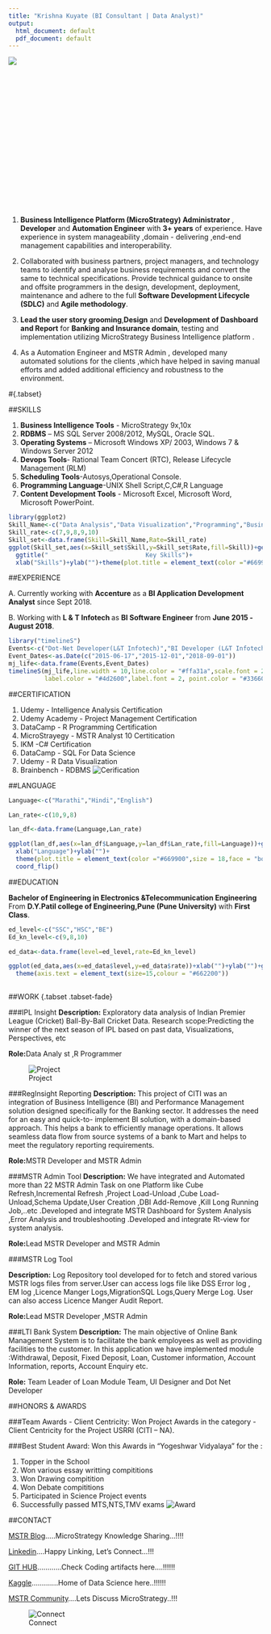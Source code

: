 ---
title: "Krishna Kuyate (BI Consultant | Data Analyst)"
output:
  html_document: default
  pdf_document: default
---


<div style="width:300px; height:300px">
![](PK.jpg)
</div>






1. **Business Intelligence Platform (MicroStrategy) Administrator** , **Developer** and **Automation Engineer** with **3+ years** of experience. Have experience in system manageability ,domain - delivering ,end-end management capabilities and interoperability.

2. Collaborated with business partners, project managers, and technology teams to identify and analyse business requirements and convert the same to technical specifications. Provide technical guidance to onsite and offsite programmers in the design, development, deployment, maintenance and adhere to the full **Software Development Lifecycle (SDLC)** and **Agile methodology**.

3. **Lead the user story grooming**,**Design** and **Development of Dashboard and Report** for **Banking and Insurance domain**, testing and implementation utilizing MicroStrategy Business Intelligence platform .

4. As a Automation Engineer and MSTR Admin , developed many automated solutions for the clients ,which have helped in saving manual efforts and added additional efficiency and robustness to the environment.



#{.tabset}

##SKILLS

1. **Business Intelligence Tools** - MicroStrategy 9x,10x 
2. **RDBMS** – MS SQL Server 2008/2012, MySQL, Oracle SQL. 
3. **Operating Systems** – Microsoft Windows XP/ 2003, Windows 7 & Windows Server 2012
4. **Devops Tools**- Rational Team Concert (RTC), Release Lifecycle Management (RLM) 
6. **Scheduling Tools**-Autosys,Operational Console.
7. **Programming Language**-UNIX Shell Script,C,C#,R Language 
8. **Content Development Tools** - Microsoft Excel, Microsoft Word, Microsoft PowerPoint. 

```{r echo=FALSE}
library(ggplot2)
Skill_Name<-c("Data Analysis","Data Visualization","Programming","Business Intelligence","Team Management")
Skill_rate<-c(7,9,8,9,10)
Skill_set<-data.frame(Skill=Skill_Name,Rate=Skill_rate)
ggplot(Skill_set,aes(x=Skill_set$Skill,y=Skill_set$Rate,fill=Skill))+geom_bar(stat = "identity",position="dodge")+
  ggtitle("                           Key Skills")+
  xlab("Skills")+ylab("")+theme(plot.title = element_text(color ="#669900",size = 18,face = "bold"),axis.text = element_text(angle = 45,hjust=1))


```


##EXPERIENCE

A. Currently working  with **Accenture**  as a **BI Application Development Analyst**  since  Sept 2018.

B. Working with **L & T Infotech ** as  **BI Software Engineer** from  **June 2015 -August 2018**.


```{r echo=FALSE}
library("timelineS")
Events<-c("Dot-Net Developer(L&T Infotech)","BI Developer (L&T Infotech)","BI Analyst(Accenture)")
Event_Dates<-as.Date(c("2015-06-17","2015-12-01","2018-09-01"))
mj_life<-data.frame(Events,Event_Dates)
timelineS(mj_life,line.width = 10,line.color = "#ffa31a",scale.font = 2,label.length = c(0.6,0.7,0.5,0.8),
          label.color = "#4d2600",label.font = 2, point.color = "#336600")
```



##CERTIFICATION

1. Udemy - Intelligence Analysis Certification
2. Udemy Academy - Project Management Certification
3. DataCamp - R Programming Certification
4. MicroStrayegy - MSTR Analyst 10 Certitication
5. IKM -C# Certification
6. DataCamp - SQL For Data Science
7. Udemy - R Data Visualization 
8. Brainbench - RDBMS
![Cerification](KA.jpg)


##LANGUAGE

```{r echo=FALSE}
Language<-c("Marathi","Hindi","English")

Lan_rate<-c(10,9,8)

lan_df<-data.frame(Language,Lan_rate)

ggplot(lan_df,aes(x=lan_df$Language,y=lan_df$Lan_rate,fill=Language))+geom_bar(stat = "identity",position="dodge")+
  xlab("Language")+ylab("")+
  theme(plot.title = element_text(color ="#669900",size = 18,face = "bold"),axis.text = element_text(angle = 45,hjust=1))+
  coord_flip()
```


##EDUCATION

**Bachelor of Engineering in Electronics &Telecommunication Engineering** From **D.Y.Patil college of Engineering,Pune (Pune University)** with **First Class**.

```{r echo=FALSE}
ed_level<-c("SSC","HSC","BE")
Ed_kn_level<-c(9,8,10)

ed_data<-data.frame(level=ed_level,rate=Ed_kn_level)

ggplot(ed_data,aes(x=ed_data$level,y=ed_data$rate))+xlab("")+ylab("")+geom_point(size=ed_data$rate,color="#ff9966",na.rm = TRUE)+
  theme(axis.text = element_text(size=15,colour = "#662200"))
  
```

##WORK {.tabset .tabset-fade}

###IPL Insight
**Description:**
Exploratory data analysis of Indian Premier League (Cricket) Ball-By-Ball Cricket Data.
Research scope:Predicting the winner of the next season of IPL based on past data, Visualizations, Perspectives, etc

**Role:**Data Analy
st ,R Programmer

![Project](P3.jpg)

###RegInsight Reporting
**Description:** 
This project of CITI was an integration of Business Intelligence (BI) and Performance Management solution designed specifically for the Banking sector. It addresses the need for an easy and quick-to- implement BI solution, with a domain-based approach. This helps a bank to efficiently manage operations. It allows seamless data flow from source systems of a bank to Mart and helps to meet the regulatory reporting requirements.

**Role:**MSTR Developer and MSTR Admin

###MSTR Admin Tool
**Description:**
We have integrated and Automated more than 22 MSTR Admin Task on one Platform like Cube Refresh,Incremental Refresh ,Project Load-Unload ,Cube Load-Unload,Schema Update,User Creation ,DBI Add-Remove ,Kill Long Running Job,..etc .Developed and integrate MSTR Dashboard for System Analysis ,Error Analysis and troubleshooting .Developed and integrate Rt-view for system analysis.

**Role:**Lead MSTR Developer and MSTR Admin

###MSTR Log Tool

**Description:**
Log Repository tool developed for to fetch and stored various MSTR logs files from server.User can access logs file like DSS Error log , EM log ,Licence Manger Logs,MigrationSQL Logs,Query Merge Log.
User can also access Licence Manger Audit Report.

**Role:**Lead MSTR Developer ,MSTR Admin


###LTI Bank System
**Description:**
The main objective of Online Bank Management System is to facilitate the bank employees as well as providing facilities to the customer.
In this application we have implemented module :Withdrawal, Deposit, Fixed Deposit, Loan, Customer information, Account Information, reports, Account Enquiry etc.

**Role:** Team Leader of Loan Module Team, UI Designer and Dot Net Developer





##HONORS & AWARDS

###Team Awards - Client Centricity:
Won Project Awards in the category - Client Centricity for the Project USRRI (CITI – NA).

###Best Student Award:
Won this Awards in "Yogeshwar Vidyalaya" for the :

1. Topper in the School 
2. Won various essay writting compititions
3. Won Drawing compitition
4. Won Debate compititions
5. Participated in Science Project events
6. Successfully passed MTS,NTS,TMV exams
![Award](LN.jpg)



##CONTACT

[MSTR Blog](https://krishnakuyate.wordpress.com/).....MicroStrategy Knowledge Sharing...!!!!

[Linkedin](https://www.linkedin.com/in/krishnakuyate/)....Happy Linking, Let's Connect...!!!

[GIT HUB](https://github.com/KrishnaKuyate)............Check Coding artifacts here....!!!!!!

[Kaggle](https://www.kaggle.com/krishnakuyate).............Home of Data Science here..!!!!!!

[MSTR Community](https://community.microstrategy.com/s/profile/00544000008HdJl?t=1537312932900)....Lets Discuss MicroStrategy..!!!

![Connect](CN.jpg)









